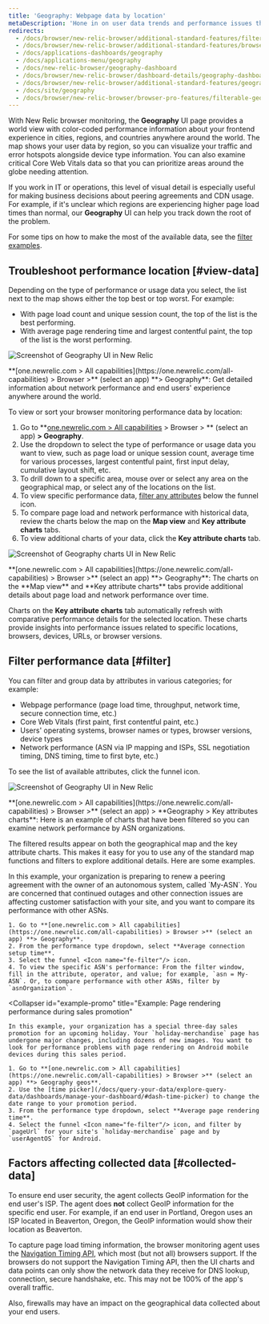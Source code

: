 ```yaml
---
title: 'Geography: Webpage data by location'
metaDescription: 'Hone in on user data trends and performance issues that are region-specific with our Geography UI.'
redirects:
  - /docs/browser/new-relic-browser/additional-standard-features/filterable-geography-webpage-metrics-location
  - /docs/browser/new-relic-browser/additional-standard-features/browser-geography-webpage-performance-location
  - /docs/applications-dashboards/geography
  - /docs/applications-menu/geography
  - /docs/new-relic-browser/geography-dashboard
  - /docs/browser/new-relic-browser/dashboard-details/geography-dashboard
  - /docs/browser/new-relic-browser/additional-standard-features/geography-webpage-performance-location
  - /docs/site/geography
  - /docs/browser/new-relic-browser/browser-pro-features/filterable-geography-webpage-metrics-location
---
```






With New Relic browser monitoring, the **Geography** UI page provides a world view with color-coded performance information about your frontend experience in cities, regions, and countries anywhere around the world. The map shows your user data by region, so you can visualize your traffic and error hotspots alongside device type information. You can also examine critical Core Web Vitals data so that you can prioritize areas around the globe needing attention.

If you work in IT or operations, this level of visual detail is especially useful for making business decisions about peering agreements and CDN usage. For example, if it's unclear which regions are experiencing higher page load times than normal, our **Geography** UI can help you track down the root of the problem.

For some tips on how to make the most of the available data, see the [filter examples](#filter).

## Troubleshoot performance location [#view-data]

Depending on the type of performance or usage data you select, the list next to the map shows either the top best or top worst. For example:

* With page load count and unique session count, the top of the list is the best performing.
* With average page rendering time and largest contentful paint, the top of the list is the worst performing.

<img
  title="Geography UI"
  alt="Screenshot of Geography UI in New Relic"
  src={browserGeographySummary}
/>

<figcaption>
  **[one.newrelic.com > All capabilities](https://one.newrelic.com/all-capabilities) > Browser >** (select an app) **> Geography**: Get detailed information about network performance and end users' experience anywhere around the world.
</figcaption>

To view or sort your browser monitoring performance data by location:

1. Go to **[one.newrelic.com > All capabilities](https://one.newrelic.com/all-capabilities) > Browser > ** (select an app) **> Geography**.
2. Use the dropdown to select the type of performance or usage data you want to view, such as page load or unique session count, average time for various processes, largest contentful paint, first input delay, cumulative layout shift, etc.
3. To drill down to a specific area, mouse over or select any area on the geographical map, or select any of the locations on the list.
4. To view specific performance data, [filter any attributes](#filter) below the funnel <Icon name="fe-filter"/> icon.
5. To compare page load and network performance with historical data, review the charts below the map on the **Map view** and **Key attribute charts** tabs.
6. To view additional charts of your data, click the **Key attribute charts** tab.

<img
  title="Geography UI charts"
  alt="Screenshot of Geography charts UI in New Relic"
  src={browserFilterableGraphs}
/>

<figcaption>
  **[one.newrelic.com > All capabilities](https://one.newrelic.com/all-capabilities) > Browser >** (select an app) **> Geography**: The charts on the **Map view** and **Key attribute charts** tabs provide additional details about page load and network performance over time.
</figcaption>

Charts on the **Key attribute charts** tab automatically refresh with comparative performance details for the selected location. These charts provide insights into performance issues related to specific locations, browsers, devices, URLs, or browser versions.

## Filter performance data [#filter]

You can filter and group data by attributes in various categories; for example:

* Webpage performance (page load time, throughput, network time, secure connection time, etc.)
* Core Web Vitals (first paint, first contentful paint, etc.)
* Users' operating systems, browser names or types, browser versions, device types
* Network performance (ASN via IP mapping and ISPs, SSL negotiation timing, DNS timing, time to first byte, etc.)

To see the list of available attributes, click the funnel <Icon name="fe-filter"/> icon.

<img
  title="Geography UI"
  alt="Screenshot of Geography UI in New Relic"
  src={browserGeoKeyAttributes}
/>

<figcaption>
  **[one.newrelic.com > All capabilities](https://one.newrelic.com/all-capabilities) > Browser >** (select an app) > **Geography > Key attributes charts**: Here is an example of charts that have been filtered so you can examine network performance by ASN organizations.
</figcaption>

The filtered results appear on both the geographical map and the key attribute charts. This makes it easy for you to use any of the standard map functions and filters to explore additional details. Here are some examples.

<CollapserGroup>
  <Collapser
    id="example-asn"
    title="Example: Unsatisfactory network performance by ASN"
  >
    In this example, your organization is preparing to renew a peering agreement with the owner of an autonomous system, called `My-ASN`. You are concerned that continued outages and other connection issues are affecting customer satisfaction with your site, and you want to compare its performance with other ASNs.

    1. Go to **[one.newrelic.com > All capabilities](https://one.newrelic.com/all-capabilities) > Browser >** (select an app) **> Geography**.
    2. From the performance type dropdown, select **Average connection setup time**.
    3. Select the funnel <Icon name="fe-filter"/> icon.
    4. To view the specific ASN's performance: From the filter window, fill in the attribute, operator, and value; for example, `asn = My-ASN`. Or, to compare performance with other ASNs, filter by `asnOrganization`.
  </Collapser>

  <Collapser
    id="example-promo"
    title="Example: Page rendering performance during sales promotion"
  >
    In this example, your organization has a special three-day sales promotion for an upcoming holiday. Your `holiday-merchandise` page has undergone major changes, including dozens of new images. You want to look for performance problems with page rendering on Android mobile devices during this sales period.

    1. Go to **[one.newrelic.com > All capabilities](https://one.newrelic.com/all-capabilities) > Browser >** (select an app) **> Geography geos**.
    2. Use the [time picker](/docs/query-your-data/explore-query-data/dashboards/manage-your-dashboard/#dash-time-picker) to change the date range to your promotion period.
    3. From the performance type dropdown, select **Average page rendering time**.
    4. Select the funnel <Icon name="fe-filter"/> icon, and filter by `pageUrl` for your site's `holiday-merchandise` page and by `userAgentOS` for Android.
  </Collapser>
</CollapserGroup>

## Factors affecting collected data [#collected-data]

To ensure end user security, the agent collects GeoIP information for the end user's ISP. The agent does **not** collect GeoIP information for the specific end user. For example, if an end user in Portland, Oregon uses an ISP located in Beaverton, Oregon, the GeoIP information would show their location as Beaverton.

To capture page load timing information, the browser monitoring agent uses the [Navigation Timing API](/docs/browser/new-relic-browser/browser-agent-apis/navigation-timing-api), which most (but not all) browsers support. If the browsers do not support the Navigation Timing API, then the UI charts and data points can only show the network data they receive for DNS lookup, connection, secure handshake, etc. This may not be 100% of the app's overall traffic.

Also, firewalls may have an impact on the geographical data collected about your end users.
